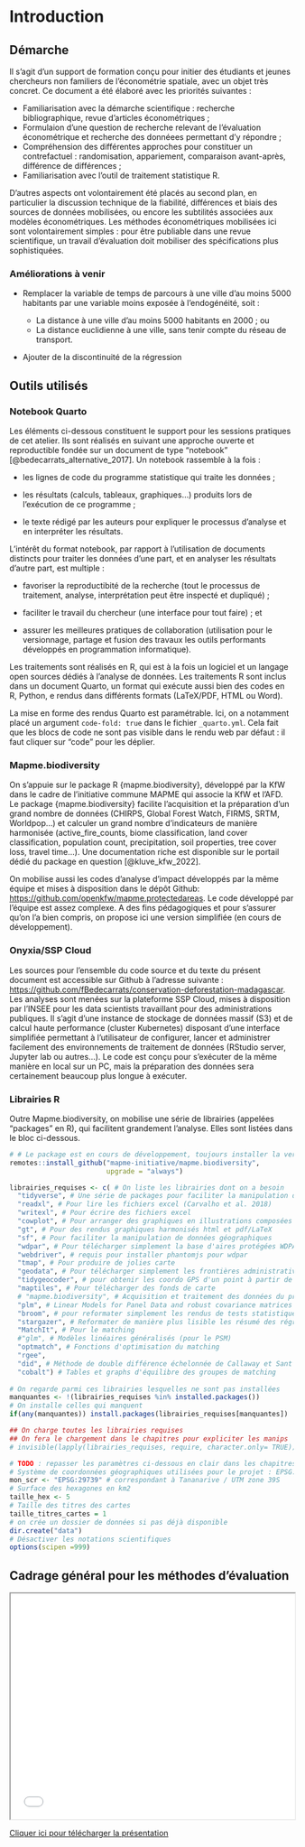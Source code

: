 # Introduction {.unnumbered}

## Démarche

Il s'agit d'un support de formation conçu pour initier des étudiants et jeunes chercheurs non familiers de l'économétrie spatiale, avec un objet très concret. Ce document a été élaboré avec les priorités suivantes :

-   Familiarisation avec la démarche scientifique : recherche bibliographique, revue d'articles économétriques ;
-   Formulaion d'une question de recherche relevant de l'évaluation économétrique et recherche des donnéees permettant d'y répondre ;
-   Compréhension des différentes approches pour constituer un contrefactuel : randomisation, appariement, comparaison avant-après, différence de différences ;
-   Familiarisation avec l'outil de traitement statistique R.

D'autres aspects ont volontairement été placés au second plan, en particulier la discussion technique de la fiabilité, différences et biais des sources de données mobilisées, ou encore les subtilités associées aux modèles économétriques. Les méthodes économétriques mobilisées ici sont volontairement simples : pour être publiable dans une revue scientifique, un travail d'évaluation doit mobiliser des spécifications plus sophistiquées.

### Améliorations à venir

-   Remplacer la variable de temps de parcours à une ville d'au moins 5000 habitants par une variable moins exposée à l'endogénéité, soit :

    -   La distance à une ville d'au moins 5000 habitants en 2000 ; ou
    -   La distance euclidienne à une ville, sans tenir compte du réseau de transport.

-   Ajouter de la discontinuité de la régression

## Outils utilisés

### Notebook Quarto

Les éléments ci-dessous constituent le support pour les sessions pratiques de cet atelier. Ils sont réalisés en suivant une approche ouverte et reproductible fondée sur un document de type "notebook" [@bedecarrats_alternative_2017]. Un notebook rassemble à la fois :

-   les lignes de code du programme statistique qui traite les données ;

-   les résultats (calculs, tableaux, graphiques...) produits lors de l'exécution de ce programme ;

-   le texte rédigé par les auteurs pour expliquer le processus d'analyse et en interpréter les résultats.

L'intérêt du format notebook, par rapport à l'utilisation de documents distincts pour traiter les données d'une part, et en analyser les résultats d'autre part, est multiple :

-   favoriser la reproductibité de la recherche (tout le processus de traitement, analyse, interprétation peut être inspecté et dupliqué) ;

-   faciliter le travail du chercheur (une interface pour tout faire) ; et

-   assurer les meilleures pratiques de collaboration (utilisation pour le versionnage, partage et fusion des travaux les outils performants développés en programmation informatique).

Les traitements sont réalisés en R, qui est à la fois un logiciel et un langage open sources dédiés à l'analyse de données. Les traitements R sont inclus dans un document Quarto, un format qui exécute aussi bien des codes en R, Python, e rendus dans différents formats (LaTeX/PDF, HTML ou Word).

La mise en forme des rendus Quarto est paramétrable. Ici, on a notamment placé un argument `code-fold: true` dans le fichier `_quarto.yml`. Cela fait que les blocs de code ne sont pas visible dans le rendu web par défaut : il faut cliquer sur "code" pour les déplier.

### Mapme.biodiversity

On s'appuie sur le package R {mapme.biodiversity}, développé par la KfW dans le cadre de l'initiative commune MAPME qui associe la KfW et l'AFD. Le package {mapme.biodiversity} facilite l'acquisition et la préparation d'un grand nombre de données (CHIRPS, Global Forest Watch, FIRMS, SRTM, Worldpop...) et calculer un grand nombre d'indicateurs de manière harmonisée (active_fire_counts, biome classification, land cover classification, population count, precipitation, soil properties, tree cover loss, travel time...). Une documentation riche est disponible sur le portail dédié du package en question [@kluve_kfw_2022].

On mobilise aussi les codes d'analyse d'impact développés par la même équipe et mises à disposition dans le dépôt Github: <https://github.com/openkfw/mapme.protectedareas>. Le code développé par l'équipe est assez complexe. A des fins pédagogiques et pour s'assurer qu'on l'a bien compris, on propose ici une version simplifiée (en cours de développement).

### Onyxia/SSP Cloud

Les sources pour l'ensemble du code source et du texte du présent document est accessible sur Github à l'adresse suivante : <https://github.com/fBedecarrats/conservation-deforestation-madagascar>. Les analyses sont menées sur la plateforme SSP Cloud, mises à disposition par l'INSEE pour les data scientists travaillant pour des administrations publiques. Il s'agit d'une instance de stockage de données massif (S3) et de calcul haute performance (cluster Kubernetes) disposant d'une interface simplifiée permettant à l'utilisateur de configurer, lancer et administrer facilement des environnements de traitement de données (RStudio server, Jupyter lab ou autres...). Le code est conçu pour s'exécuter de la même manière en local sur un PC, mais la préparation des données sera certainement beaucoup plus longue à exécuter.

### Librairies R

Outre Mapme.biodiversity, on mobilise une série de librairies (appelées "packages" en R), qui facilitent grandement l'analyse. Elles sont listées dans le bloc ci-dessous.

```r
# # Le package est en cours de développement, toujours installer la version en cours
remotes::install_github("mapme-initiative/mapme.biodiversity",
                        upgrade = "always")

librairies_requises <- c( # On liste les librairies dont on a besoin
  "tidyverse", # Une série de packages pour faciliter la manipulation de données
  "readxl", # Pour lire les fichiers excel (Carvalho et al. 2018)
  "writexl", # Pour écrire des fichiers excel
  "cowplot", # Pour arranger des graphiques en illustrations composées
  "gt", # Pour des rendus graphiques harmonisés html et pdf/LaTeX
  "sf", # Pour faciliter la manipulation de données géographiques
  "wdpar", # Pour télécharger simplement la base d'aires protégées WDPA
  "webdriver", # requis pour installer phantomjs pour wdpar
  "tmap", # Pour produire de jolies carte
  "geodata", # Pour télécharger simplement les frontières administratives
  "tidygeocoder", # pour obtenir les coordo GPS d'un point à partir de son nom
  "maptiles", # Pour télécharger des fonds de carte 
  # "mapme.biodiversity", # Acquisition et traitement des données du projet
  "plm", # Linear Models for Panel Data and robust covariance matrices
  "broom", # pour reformater simplement les rendus de tests statistiques
  "stargazer", # Reformater de manière plus lisible les résumé des régressions
  "MatchIt", # Pour le matching
  #"glm", # Modèles linéaires généralisés (pour le PSM)
  "optmatch", # Fonctions d'optimisation du matching
  "rgee",
  "did", # Méthode de double différence échelonnée de Callaway et Sant'Anna
  "cobalt") # Tables et graphs d'équilibre des groupes de matching
  
# On regarde parmi ces librairies lesquelles ne sont pas installées
manquantes <- !(librairies_requises %in% installed.packages())
# On installe celles qui manquent
if(any(manquantes)) install.packages(librairies_requises[manquantes])

## On charge toutes les librairies requises
## On fera le chargement dans le chapitres pour expliciter les manips
# invisible(lapply(librairies_requises, require, character.only= TRUE))

# TODO : repasser les paramètres ci-dessous en clair dans les chapitres
# Système de coordonnées géographiques utilisées pour le projet : EPSG:29739
mon_scr <- "EPSG:29739" # correspondant à Tananarive / UTM zone 39S
# Surface des hexagones en km2
taille_hex <- 5
# Taille des titres des cartes
taille_titres_cartes = 1
# on crée un dossier de données si pas déjà disponible
dir.create("data")
# Désactiver les notations scientifiques
options(scipen =999)
```

## Cadrage général pour les méthodes d'évaluation

```{=html}
<iframe src="/TVM_Intro_generale.pdf" width="100%" height="400px"></iframe>
```

[Cliquer ici pour télécharger la présentation](/TVM_Intro_generale.pdf)
